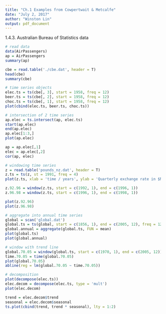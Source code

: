 ```yaml
---
title: "Ch.1 Examples from Cowpertwait & Metcalfe"
date: "July 2, 2017"
author: "Winston Lin"
output: pdf_document
---
```


1.4.3. Australian Bureau of Statistics data

```r
# read data
data(AirPassengers)
ap = AirPassengers
summary(ap)

cbe = read.table('./cbe.dat', header = T)
head(cbe)
summary(cbe)

# time series objects
elec.ts = ts(cbe[, 3], start = 1958, freq = 12)
beer.ts = ts(cbe[, 2], start = 1958, freq = 12)
choc.ts = ts(cbe[, 1], start = 1958, freq = 12)
plot(cbind(elec.ts, beer.ts, choc.ts))
```

```r
# intersection of 2 time series
ap.elec = ts.intersect(ap, elec.ts)
start(ap.elec)
end(ap.elec)
ap.elec[1:3,]
plot(ap.elec)

ap = ap.elec[,1]
elec = ap.elec[,2]
cor(ap, elec)
```


```r
# windowing time series
z = read.table('pounds_nz.dat', header = T)
z.ts = ts(z, st = 1991, freq = 4)
plot(z.ts, xlab = 'time / years', ylab = 'Quarterly exchange rate in $NZ / pound')

z.92.96 = window(z.ts, start = c(1992, 1), end = c(1996, 1))
z.96.98 = window(z.ts, start = c(1996, 1), end = c(1998, 1))

plot(z.92.96)
plot(z.96.98)
```

```r
# aggregate into annual time series
global = scan('global.dat')
global.ts = ts(global, start = c(1856, 1), end = c(2005, 12), freq = 12)
global.annual = aggregate(global.ts, FUN = mean)
plot(global.ts)
plot(global.annual)

# window with trend line
global.70.05 = window(global.ts, start = c(1970, 1), end = c(2005, 12))
time.70.05 = time(global.70.05) 
plot(global.70.05)
abline(reg = lm(global.70.05 ~ time.70.05))
```

```r
# decomposition
plot(decompose(elec.ts))
elec.decom = decompose(elec.ts, type = 'mult')
plot(elec.decom)

trend = elec.decom$trend
seasonal = elec.decom$seasonal
ts.plot(cbind(trend, trend * seasonal), lty = 1:2)
```